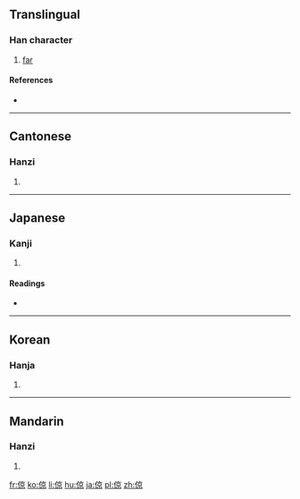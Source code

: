 ==Translingual==

===Han character===
{{Han char|rn=9|rad=人|as=08|sn=10|four=20296|canj=OYRF|ids=⿰亻京}}

# [[far]]

====References====
* {{Han ref|kx=0108.090|dkj=00780|dj=0230.050|hdz=10182.070|uh=501E|ud=20510|bh=D0C8|bd=53448}}

----

==Cantonese==

===Hanzi===
{{yue-hanzi|jyut=|y=leung6}}

# {{defn|lang=yue|sort=人08}}

----

==Japanese==

===Kanji===
{{ja-kanji|grade=|rs=人08}}

# {{defn|lang=ja|sort=人08}}

====Readings====
* {{ja-readings|on=[[けい]] (kei), [[きょう]] (kyō), [[りょう]] (ryō), [[おう]] (ō)|kun=[[つよい]] (tsuyoi), [[あきらか]] (akiraka), [[とおい]] (tooi), [[もとめる]] (motomeru), [[きそふ]] (kisofu)}}

----

==Korean==

===Hanja===
{{ko-hanja|hangeul=경|rv=gyeong|mr=kyŏng}}

# {{defn|lang=ko|sort=人08}}

----

==Mandarin==

===Hanzi===
{{cmn-hanzi|pin=[[jìng]] ([[jing4]])|wg=ching<sup>4</sup>}}

# {{defn|lang=cmn|sort=人08}}

[[fr:倞]]
[[ko:倞]]
[[li:倞]]
[[hu:倞]]
[[ja:倞]]
[[pl:倞]]
[[zh:倞]]